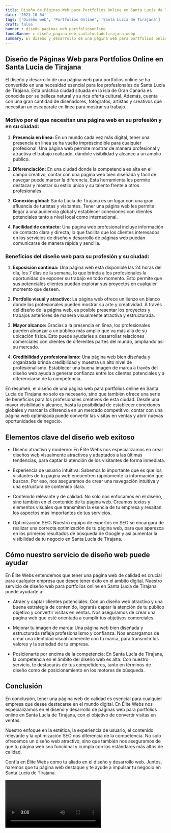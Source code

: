 ```yaml
---
title: Diseño de Páginas Web para Portfolios Online en Santa Lucía de Tirajana
date: '2023-10-04'
tags: ['Diseño web', 'Portfolios Online', 'Santa Lucía de Tirajana']
draft: false
banner : diseño_paginas_web_portfoliosonline
fondoBanner : diseño_pagina_web_santalucíadetirajana.webp
summary: El diseño y desarrollo de una página web para portfolios online se ha convertido en una necesidad esencial para los profesionales de Santa Lucía de Tirajana. Esta práctica ciudad situada en la isla de Gran Canaria es conocida por su belleza natural y su rica oferta cultural. Además, cuenta con una gran cantidad de diseñadores, fotógrafos, artistas y creativos que necesitan un escaparate en línea para mostrar su trabajo.
---
```


## Diseño de Páginas Web para Portfolios Online en Santa Lucía de Tirajana

El diseño y desarrollo de una página web para portfolios online se ha convertido en una necesidad esencial para los profesionales de Santa Lucía de Tirajana. Esta práctica ciudad situada en la isla de Gran Canaria es conocida por su belleza natural y su rica oferta cultural. Además, cuenta con una gran cantidad de diseñadores, fotógrafos, artistas y creativos que necesitan un escaparate en línea para mostrar su trabajo.

### Motivo por el que necesitan una página web en su profesión y en su ciudad:

1. **Presencia en línea:** En un mundo cada vez más digital, tener una presencia en línea se ha vuelto imprescindible para cualquier profesional. Una página web permite mostrar de manera profesional y atractiva el trabajo realizado, dándole visibilidad y alcance a un amplio público.

2. **Diferenciación:** En una ciudad donde la competencia es alta en el campo creativo, contar con una página web bien diseñada y fácil de navegar puede marcar la diferencia. Esta herramienta les permite destacar y mostrar su estilo único y su talento frente a otros profesionales.

3. **Conexión global:** Santa Lucía de Tirajana es un lugar con una gran afluencia de turistas y visitantes. Tener una página web les permite llegar a una audiencia global y establecer conexiones con clientes potenciales tanto a nivel local como internacional.

4. **Facilidad de contacto:** Una página web profesional incluye información de contacto clara y directa, lo que facilita que los clientes interesados en los servicios de diseño y desarrollo de páginas web puedan comunicarse de manera rápida y sencilla.

### Beneficios del diseño web para su profesión y su ciudad:

1. **Exposición continua:** Una página web está disponible las 24 horas del día, los 7 días de la semana, lo que brinda a los profesionales la oportunidad de exponer su trabajo en todo momento. Esto permite que sus potenciales clientes puedan explorar sus proyectos en cualquier momento que deseen.

2. **Portfolio visual y atractivo:** La página web ofrece un lienzo en blanco donde los profesionales pueden mostrar su arte y creatividad. A través del diseño de la página web, es posible presentar los proyectos y trabajos anteriores de manera visualmente atractiva y estructurada.

3. **Mayor alcance:** Gracias a la presencia en línea, los profesionales pueden alcanzar a un público más amplio que va más allá de su ubicación física. Esto puede ayudarles a desarrollar relaciones comerciales con clientes de diferentes partes del mundo, ampliando así su mercado.

4. **Credibilidad y profesionalismo:** Una página web bien diseñada y organizada brinda credibilidad y muestra un alto nivel de profesionalismo. Establecer una buena imagen de marca a través del diseño web ayuda a generar confianza entre los clientes potenciales y a diferenciarse de la competencia.

En resumen, el diseño de una página web para portfolios online en Santa Lucía de Tirajana no solo es necesario, sino que también ofrece una serie de beneficios para los profesionales creativos de esta ciudad. Desde una mayor visibilidad y alcance, hasta la posibilidad de establecer conexiones globales y marcar la diferencia en un mercado competitivo, contar con una página web optimizada puede convertir las visitas en ventas y abrir nuevas oportunidades de negocio.

<GifSeo />

<Cta />

## Elementos clave del diseño web exitoso

- Diseño atractivo y moderno: En Élite Webs nos especializamos en crear diseños web visualmente atractivos y adaptados a las últimas tendencias, para captar la atención de los visitantes de forma inmediata.

- Experiencia de usuario intuitiva: Sabemos lo importante que es que los visitantes de tu página web encuentren rápidamente la información que buscan. Por eso, nos aseguramos de crear una navegación intuitiva y una estructura de contenido clara.

- Contenido relevante y de calidad: No solo nos enfocamos en el diseño, sino también en el contenido de tu página web. Creamos textos y elementos visuales que transmiten la esencia de tu empresa y resaltan los aspectos más importantes de tus servicios.

- Optimización SEO: Nuestro equipo de expertos en SEO se encargará de realizar una correcta optimización de tu página web, para que aparezca en los primeros resultados de búsqueda de Google y así aumentar la visibilidad de tu negocio en Santa Lucía de Tirajana.

## Cómo nuestro servicio de diseño web puede ayudar

En Élite Webs entendemos que tener una página web de calidad es crucial para cualquier empresa que desee tener éxito en el ámbito digital. Nuestro servicio de diseño web para portfolios online en Santa Lucía de Tirajana puede ayudarte a:

- Atraer y captar clientes potenciales: Con un diseño web atractivo y una buena estrategia de contenido, lograrás captar la atención de tu público objetivo y convertir visitas en ventas. Nos aseguramos de crear una página web que esté orientada a cumplir tus objetivos comerciales.

- Mejorar tu imagen de marca: Una página web bien diseñada y estructurada refleja profesionalismo y confianza. Nos encargamos de crear una identidad visual coherente con tu marca, para transmitir los valores y la seriedad de tu empresa.

- Posicionarte por encima de la competencia: En Santa Lucía de Tirajana, la competencia en el ámbito del diseño web es alta. Con nuestro servicio, te destacarás de tus competidores, tanto en términos de diseño como de posicionamiento en los motores de búsqueda.

## Conclusión

En conclusión, tener una página web de calidad es esencial para cualquier empresa que desee destacarse en el mundo digital. En Élite Webs nos especializamos en el diseño y desarrollo de páginas web para portfolios online en Santa Lucía de Tirajana, con el objetivo de convertir visitas en ventas.

Nuestro enfoque en la estética, la experiencia de usuario, el contenido relevante y la optimización SEO nos diferencia de la competencia. No solo ofrecemos un diseño web atractivo, sino que también nos aseguramos de que tu página web sea funcional y cumpla con los estándares más altos de calidad.

Confía en Élite Webs como tu aliado en el diseño y desarrollo web. Juntos, haremos que tu página web destaque y te ayude a impulsar tu negocio en Santa Lucía de Tirajana.

<Video />

<CtaBot job='Portfolios Online' city='Santa Lucía de Tirajana'/>

<Gmaps query='Santa Lucía de Tirajana+españa+maps' />